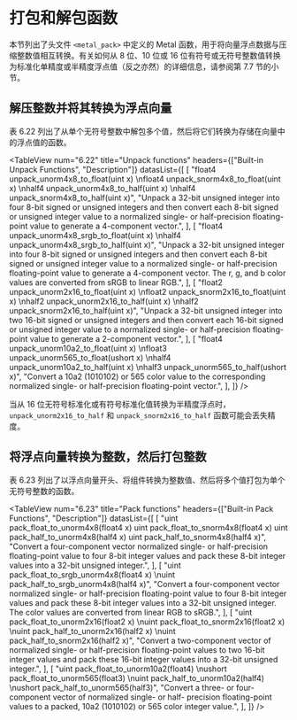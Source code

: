 # 打包和解包函数

<ToBePolishedAfterTranslation />

<OriginalPDF title="6.14 Pack and Unpack Functions" />

本节列出了头文件 `<metal_pack>` 中定义的 Metal 函数，用于将向量浮点数据与压缩整数值相互转换。有关如何从 8 位、10 位或 16 位有符号或无符号整数值转换为标准化单精度或半精度浮点值（反之亦然）的详细信息，请参阅第 7.7 节的小节。

## 解压整数并将其转换为浮点向量

表 6.22 列出了从单个无符号整数中解包多个值，然后将它们转换为存储在向量中的浮点值的函数。

<TableView
  num="6.22"
  title="Unpack functions"
  headers={["Built-in Unpack Functions", "Description"]}
  datasList={[
    [
      "float4 unpack_unorm4x8_to_float(uint x) \nfloat4 unpack_snorm4x8_to_float(uint x) \nhalf4 unpack_unorm4x8_to_half(uint x) \nhalf4 unpack_snorm4x8_to_half(uint x)",
      "Unpack a 32-bit unsigned integer into four 8-bit signed or unsigned integers and then convert each 8-bit signed or unsigned integer value to a normalized single- or half-precision floating-point value to generate a 4-component vector.",
    ],
    [
      "float4 unpack_unorm4x8_srgb_to_float(uint x) \nhalf4 unpack_unorm4x8_srgb_to_half(uint x)",
      "Unpack a 32-bit unsigned integer into four 8-bit signed or unsigned integers and then convert each 8-bit signed or unsigned integer value to a normalized single- or half-precision floating-point value to generate a 4-component vector. The r, g, and b color values are converted from sRGB to linear RGB.",
    ],
    [
      "float2 unpack_unorm2x16_to_float(uint x) \nfloat2 unpack_snorm2x16_to_float(uint x) \nhalf2 unpack_unorm2x16_to_half(uint x) \nhalf2 unpack_snorm2x16_to_half(uint x)",
      "Unpack a 32-bit unsigned integer into two 16-bit signed or unsigned integers and then convert each 16-bit signed or unsigned integer value to a normalized single- or half-precision floating-point value to generate a 2-component vector.",
    ],
    [
      "float4 unpack_unorm10a2_to_float(uint x) \nfloat3 unpack_unorm565_to_float(ushort x) \nhalf4 unpack_unorm10a2_to_half(uint x) \nhalf3 unpack_unorm565_to_half(ushort x)",
      "Convert a 10a2 (1010102) or 565 color value to the corresponding normalized single- or half-precision floating-point vector.",
    ],
  ]}
/>

当从 16 位无符号标准化或有符号标准化值转换为半精度浮点时，`unpack_unorm2x16_to_half` 和 `unpack_snorm2x16_to_half` 函数可能会丢失精度。

## 将浮点向量转换为整数，然后打包整数

表 6.23 列出了以浮点向量开头、将组件转换为整数值、然后将多个值打包为单个无符号整数的函数。

<TableView
  num="6.23"
  title="Pack functions"
  headers={["Built-in Pack Functions", "Description"]}
  datasList={[
    [
      "uint pack_float_to_unorm4x8(float4 x) uint pack_float_to_snorm4x8(float4 x) uint pack_half_to_unorm4x8(half4 x) uint pack_half_to_snorm4x8(half4 x)",
      "Convert a four-component vector normalized single- or half-precision floating-point value to four 8-bit integer values and pack these 8-bit integer values into a 32-bit unsigned integer.",
    ],
    [
      "uint pack_float_to_srgb_unorm4x8(float4 x) \nuint pack_half_to_srgb_unorm4x8(half4 x)",
      "Convert a four-component vector normalized single- or half-precision floating-point value to four 8-bit integer values and pack these 8-bit integer values into a 32-bit unsigned integer. The color values are converted from linear RGB to sRGB.",
    ],
    [
      "uint pack_float_to_unorm2x16(float2 x) \nuint pack_float_to_snorm2x16(float2 x) \nuint pack_half_to_unorm2x16(half2 x) \nuint pack_half_to_snorm2x16(half2 x)",
      "Convert a two-component vector of normalized single- or half-precision floating-point values to two 16-bit integer values and pack these 16-bit integer values into a 32-bit unsigned integer.",
    ],
    [
      "uint pack_float_to_unorm10a2(float4) \nushort pack_float_to_unorm565(float3) \nuint pack_half_to_unorm10a2(half4) \nushort pack_half_to_unorm565(half3)",
      "Convert a three- or four-component vector of normalized single- or half- precision floating-point values to a packed, 10a2 (1010102) or 565 color integer value.",
    ],
  ]}
/>
